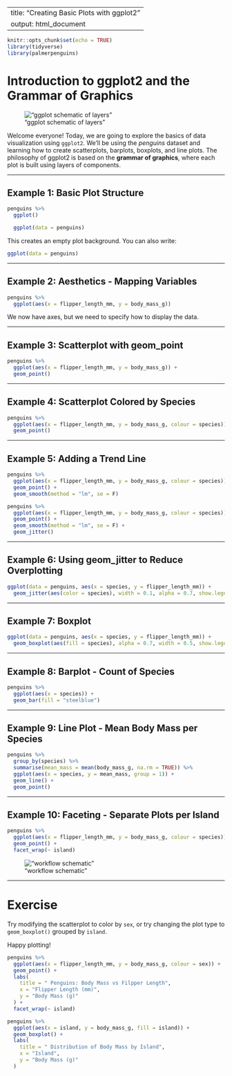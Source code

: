 
---
title: "Creating Basic Plots with ggplot2"
output: html_document
---

```r
knitr::opts_chunk$set(echo = TRUE)
library(tidyverse)
library(palmerpenguins)
```

# Introduction to ggplot2 and the Grammar of Graphics

!["ggplot schematic of layers"](../images/ggplot_layers_order.png)

Welcome everyone! Today, we are going to explore the basics of data visualization using `ggplot2`. We'll be using the *penguins* dataset and learning how to create scatterplots, barplots, boxplots, and line plots. The philosophy of ggplot2 is based on the **grammar of graphics**, where each plot is built using layers of components.

---

## Example 1: Basic Plot Structure

```r
penguins %>%
  ggplot()

  ggplot(data = penguins)
```

This creates an empty plot background. You can also write:

```r
ggplot(data = penguins)
```

---

## Example 2: Aesthetics - Mapping Variables

```r
penguins %>%
  ggplot(aes(x = flipper_length_mm, y = body_mass_g))
```

We now have axes, but we need to specify how to display the data.

---

## Example 3: Scatterplot with geom_point

```r
penguins %>%
  ggplot(aes(x = flipper_length_mm, y = body_mass_g)) +
  geom_point()
```

---

## Example 4: Scatterplot Colored by Species

```r
penguins %>%
  ggplot(aes(x = flipper_length_mm, y = body_mass_g, colour = species)) +
  geom_point()
```

---

## Example 5: Adding a Trend Line

```r
penguins %>%
  ggplot(aes(x = flipper_length_mm, y = body_mass_g, colour = species)) +
  geom_point() +
  geom_smooth(method = "lm", se = F)
```
```r
penguins %>%
  ggplot(aes(x = flipper_length_mm, y = body_mass_g, colour = species)) +
  geom_point() +
  geom_smooth(method = "lm", se = F) +
  geom_jitter()
```

---

## Example 6: Using geom_jitter to Reduce Overplotting

```r
ggplot(data = penguins, aes(x = species, y = flipper_length_mm)) +
  geom_jitter(aes(color = species), width = 0.1, alpha = 0.7, show.legend = FALSE)
```

---

## Example 7: Boxplot

```r
ggplot(data = penguins, aes(x = species, y = flipper_length_mm)) +
  geom_boxplot(aes(fill = species), alpha = 0.7, width = 0.5, show.legend = FALSE)
```

---

## Example 8: Barplot - Count of Species

```r
penguins %>%
  ggplot(aes(x = species)) +
  geom_bar(fill = "steelblue")
```

---

## Example 9: Line Plot - Mean Body Mass per Species

```r
penguins %>%
  group_by(species) %>%
  summarise(mean_mass = mean(body_mass_g, na.rm = TRUE)) %>%
  ggplot(aes(x = species, y = mean_mass, group = 1)) +
  geom_line() +
  geom_point()
```

---

## Example 10: Faceting - Separate Plots per Island

```r
penguins %>%
  ggplot(aes(x = flipper_length_mm, y = body_mass_g, colour = species)) +
  geom_point() +
  facet_wrap(~ island)
```
!["workflow schematic"](../images/ggplot_layers_order_eg.png)

---

# Exercise

Try modifying the scatterplot to color by `sex`, or try changing the plot type to `geom_boxplot()` grouped by `island`.

Happy plotting!
```r
penguins %>%
  ggplot(aes(x = flipper_length_mm, y = body_mass_g, colour = sex)) +
  geom_point() +
  labs(
    title = " Penguins: Body Mass vs Filpper Length",
    x = "Flipper Length (mm)",
    y = "Body Mass (g)"
  ) +
  facet_wrap(~ island)
```

```r
penguins %>%
  ggplot(aes(x = island, y = body_mass_g, fill = island)) +
  geom_boxplot() +
  labs(
    title = " Distribution of Body Mass by Island",
    x = "Island",
    y = "Body Mass (g)"
  )
```

